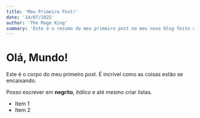 ```yaml
---
title: 'Meu Primeiro Post!'
date: '14/07/2025'
author: 'The Mage King'
summary: 'Este é o resumo do meu primeiro post no meu novo blog feito com Next.js.'
---
```


# Olá, Mundo!

Este é o corpo do meu primeiro post. É incrível como as coisas estão se encaixando.

Posso escrever em **negrito**, *itálico* e até mesmo criar listas.

- Item 1
- Item 2